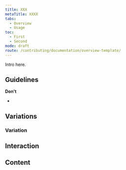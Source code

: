 ```yaml
---
title: XXX
metaTitle: XXXX
tabs:
  - Overview
  - Usage
toc:
  - First
  - Second
mode: draft
route: /contributing/documentation/overview-template/
---
```


Intro here.

<!--One to two sentences as an introduction to the component-->

## Guidelines

<!--List how to use it, sizes, widths, grid interactions, colour allowances -->

**Don't**

<!--Bullet point list if needed -->

-

## Variations

<!--One ### heading per frame in Figma, explaining each component in that frame. One 'content' section per variation if needed -->

<FigmaImage url="" alt="" />

### Variation

## Interaction

## Content
